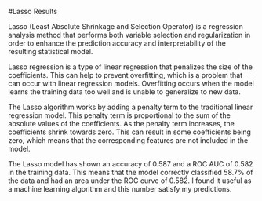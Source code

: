 #Lasso Results

Lasso (Least Absolute Shrinkage and Selection Operator) is a regression analysis method that performs both variable selection and regularization in order to enhance the prediction accuracy and interpretability of the resulting statistical model.

Lasso regression is a type of linear regression that penalizes the size of the coefficients. This can help to prevent overfitting, which is a problem that can occur with linear regression models. Overfitting occurs when the model learns the training data too well and is unable to generalize to new data.

The Lasso algorithm works by adding a penalty term to the traditional linear regression model. This penalty term is proportional to the sum of the absolute values of the coefficients. As the penalty term increases, the coefficients shrink towards zero. This can result in some coefficients being zero, which means that the corresponding features are not included in the model.

The Lasso model has shown an accuracy of 0.587 and a ROC AUC of 0.582 in the training data. This means that the model correctly classified 58.7% of the data and had an area under the ROC curve of 0.582. I found it useful as a machine learning algorithm and this number satisfy my predictions.


